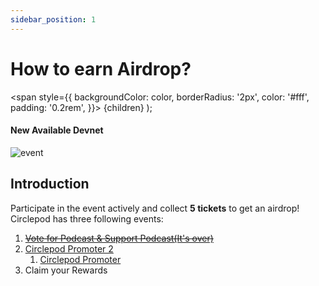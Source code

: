 ```yaml
---
sidebar_position: 1
---
```


# How to earn Airdrop?

  <span
    style={{
      backgroundColor: color,
      borderRadius: '2px',
      color: '#fff',
      padding: '0.2rem',
    }}>
    {children}
  </span>
);

#### New Available <Highlight color="#25c2a0">Devnet</Highlight>

![event](/img/event/how-to-earn-airdrop.png)

## Introduction
Participate in the event actively and collect **5 tickets** to get an airdrop! 
Circlepod has three following events:

1. ~~[Vote for Podcast & Support Podcast(It's over)](/docs/community-event/vote-and-support/intro)~~
2. [Circlepod Promoter 2](/docs/community-event/circlepod-promoter-2/intro)
    1. [Circlepod Promoter](/docs/community-event/circlepod-promoter/intro)
3. Claim your Rewards

